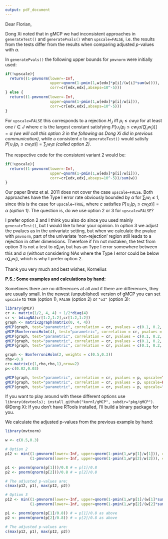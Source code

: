 ```yaml
---
output: pdf_document
---
```


Dear Florian,

Dong Xi noted that in gMCP we had inconsistent approaches in `generateTest()` and `generatePvals()` when `upscale=FALSE`, i.e. the results from the tests differ from the results when comparing adjusted $p$-values with $\alpha$.

In `generatePvals()` the following upper bounds for `pmvnorm` were initially used:

```r
if(!upscale){
  return((1-pmvnorm(lower=-Inf,
                    upper=qnorm(1-pmin(1,w[edx]*p[i]/(w[i]*sum(w)))),
                    corr=cr[edx,edx],abseps=10^-5)))
} else {
  return((1-pmvnorm(lower=-Inf,
                    upper=qnorm(1-pmin(1,w[edx]*p[i]/w[i])),
                    corr=cr[edx,edx],abseps=10^-5)))
}
```

For `upscale=FALSE` this corresponds to a rejection $H_J$ iff $p_i\leq cw_i\alpha$ for at least one $i\in J$ where $c$ is the largest constant satisfying $P[\cup_i(p_i\leq cw_i\alpha/(\sum_iw_i))]=\alpha$ *(we will call this option 3 in the following as Dong Xi did in previous communication)*, while a consistent $c$ to `generateTest()` would satisfy $P[\cup_i(p_i\leq cw_i\alpha)]=\sum_iw_i\alpha$ *(called option 2)*.

The respective code for the consistent variant 2 would be:
```r
if(!upscale){
  return((1-pmvnorm(lower=-Inf,
                    upper=qnorm(1-pmin(1,w[edx]*p[i]/w[i])),
                    corr=cr[edx,edx],abseps=10^-5))/sum(w))
}
```

Our paper Bretz et al. 2011 does not cover the case `upscale=FALSE`. Both approaches have the Type I error rate obviously bounded by $\alpha$ for $\sum_iw_i\leq1$, since this is the case for `upscale=TRUE`, where $c$ satisfies $P[\cup_i(p_i\leq cw_i\alpha)]=\alpha$ *(option 1)*. The question is, do we use option 2 or 3 for `upscale=FALSE`?

I prefer option 2  and I think you also do since you used mainly `generateTest()`, but I would like to hear your opinion. In option 3 we adjust the pvalues as in the univariate setting, but when we calculate the pvalue with `pmvnorm`, part of the univariate 'non-rejection' region still leads to a rejection in other dimensions. Therefore if I'm not mistaken, the test from option 3 is not a test to $\alpha\sum_iw_i$ but has an Type I error somewhere between this and $\alpha$ (without considering NAs where the Type I error could be below $\alpha\sum_iw_i$), which is why I prefer option 2.

Thank you very much and best wishes, Kornelius

**P.S.: Some examples and calculations by hand:**

Sometimes there are no differences at all and if there are differences, they are usually small. In the newest (unpublished) version of gMCP you can set `upscale` to `TRUE` (option 1), `FALSE` (option 2) or `"o3"` (option 3):

```r
library(gMCP)
cr <- matrix(1/2, 4, 4) + 1/2*diag(4)
cr <- bdiagNA(cr[1:2,1:2],cr[1:2,1:2])
graph <- matrix2graph(matrix(0, 4, 4))
gMCP(graph, test="parametric", correlation = cr, pvalues = c(0.1, 0.2, 0.05, 0.01))@adjPValues
gMCP(BonferroniHolm(4), test="parametric", correlation = cr, pvalues = c(0.1, 0.2, 0.05, 0.01))@adjPValues
gMCP(graph, test="parametric", correlation = cr, pvalues = c(0.1, 0.2, 0.05, 0.01), upscale=TRUE)@adjPValues
gMCP(graph, test="parametric", correlation = cr, pvalues = c(0.1, 0.2, 0.05, 0.01), upscale=FALSE)@adjPValues
gMCP(graph, test="parametric", correlation = cr, pvalues = c(0.1, 0.2, 0.05, 0.01), upscale="o3")@adjPValues
```

```r
graph <- BonferroniHolm(2, weights = c(0.5,0.3))
rho<-0.9
cr<-matrix(c(1,rho,rho,1),nrow=2)
p<-c(0.02,0.03)

gMCP(graph, test="parametric", correlation = cr, pvalues = p, upscale=TRUE)@adjPValues
gMCP(graph, test="parametric", correlation = cr, pvalues = p, upscale=FALSE)@adjPValues
gMCP(graph, test="parametric", correlation = cr, pvalues = p, upscale="o3")@adjPValues

```

If you want to play around with these different options use `library(devtools); install_github("kornl/gMCP", subdir="pkg/gMCP")`. @Dong Xi: If you don't have RTools installed, I’ll build a binary package for you.

We calculate the adjusted p-values from the previous example by hand:

```r
library(mvtnorm)

w <- c(0.5,0.3)

# Option 2
p12 <- min((1-pmvnorm(lower=-Inf, upper=qnorm(1-pmin(1,w*p[1]/w[1])), corr=cr))/sum(w),
           (1-pmvnorm(lower=-Inf, upper=qnorm(1-pmin(1,w*p[2]/w[2])), corr=cr))/sum(w))

p1 <- pnorm(qnorm(p[1]))/0.8 # = p[1]/0.8
p2 <- pnorm(qnorm(p[2]))/0.8 # = p[2]/0.8

# The adjusted p-values are: 
c(max(p12, p1), max(p12, p2))

# Option 3
p12 <- min((1-pmvnorm(lower=-Inf, upper=qnorm(1-pmin(1,w*p[1]/(w[1]*sum(w)))), corr=cr)),
           (1-pmvnorm(lower=-Inf, upper=qnorm(1-pmin(1,w*p[2]/(w[2]*sum(w)))), corr=cr)))

p1 <- pnorm(qnorm(p[1]/0.8)) # = p[1]/0.8 as above
p2 <- pnorm(qnorm(p[2]/0.8)) # = p[2]/0.8 as above

# The adjusted p-values are: 
c(max(p12, p1), max(p12, p2))

```


